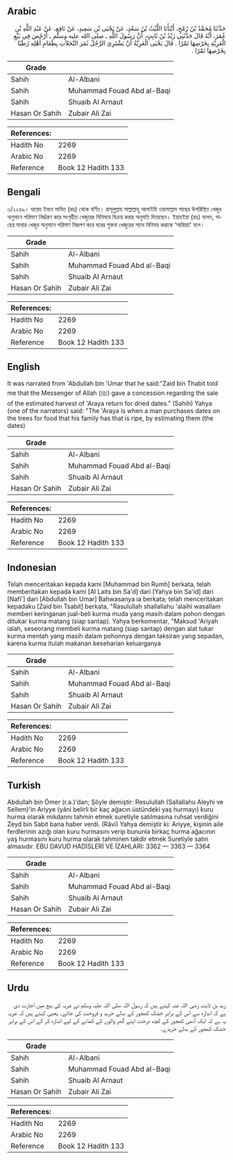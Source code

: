 ## Arabic


<div dir="rtl" lang="ar" style={{fontSize:'larger',backgroundColor:'#f8f9fa',padding:20}}>
حَدَّثَنَا مُحَمَّدُ بْنُ رُمْحٍ، أَنْبَأَنَا اللَّيْثُ بْنُ سَعْدٍ، عَنْ يَحْيَى بْنِ سَعِيدٍ، عَنْ نَافِعٍ، عَنْ عَبْدِ اللَّهِ بْنِ عُمَرَ، أَنَّهُ قَالَ حَدَّثَنِي زَيْدُ بْنُ ثَابِتٍ، أَنَّ رَسُولَ اللَّهِ ـ صلى الله عليه وسلم ـ أَرْخَصَ فِي بَيْعِ الْعَرِيَّةِ بِخَرْصِهَا تَمْرًا ‏.‏ قَالَ يَحْيَى الْعَرِيَّةُ أَنْ يَشْتَرِيَ الرَّجُلُ ثَمَرَ النَّخَلاَتِ بِطَعَامِ أَهْلِهِ رُطَبًا بِخَرْصِهَا تَمْرًا ‏.‏
</div>
<div style={{backgroundColor:'#f8f9fa',padding:20, marginBottom: 10}}><table> <thead> <tr> <th>Grade</th> <th></th> </tr> </thead> <tbody> <tr><td>Sahih</td><td>Al-Albani</td></tr><tr><td>Sahih</td><td>Muhammad Fouad Abd al-Baqi</td></tr><tr><td>Sahih</td><td>Shuaib Al Arnaut</td></tr><tr><td>Hasan Or Sahih</td><td>Zubair Ali Zai</td></tr></tbody></table><table> <thead> <tr> <th>References:</th> <th></th> </tr> </thead> <tbody><tr><td>Hadith No</td><td>2269</td></tr><tr><td>Arabic No</td><td>2269</td></tr><tr><td>Reference</td><td>Book 12 Hadith 133</td></tr></tbody></table></div>

## Bengali


<div dir="ltr" lang="bn" style={{fontSize:'larger',backgroundColor:'#f8f9fa',padding:20}}>
৩/২২৬৯। যায়েদ ইবনে সাবিত (রাঃ) থেকে বর্ণিত। রাসূলুল্লাহ সাল্লাল্লাহু আলাইহি ওয়াসাল্লাম গাছের উপরিস্থিত খেজুর অনুমানে পরিমাণ নির্দ্ধারণ করে সংগৃহীত খেজুরের বিনিময়ে বিক্রয় করার অনুমতি দিয়েছেন। ইয়াহইয়া (রাঃ) বলেন, গাছের মাথার খেজুর অনুমানে পরিমাণ নিরূপণ করে ঘরের শুকনা খেজুরের সাথে বিনিময় করাকে ‘আরিয়্যা’ বলে।
</div>
<div style={{backgroundColor:'#f8f9fa',padding:20, marginBottom: 10}}><table> <thead> <tr> <th>Grade</th> <th></th> </tr> </thead> <tbody> <tr><td>Sahih</td><td>Al-Albani</td></tr><tr><td>Sahih</td><td>Muhammad Fouad Abd al-Baqi</td></tr><tr><td>Sahih</td><td>Shuaib Al Arnaut</td></tr><tr><td>Hasan Or Sahih</td><td>Zubair Ali Zai</td></tr></tbody></table><table> <thead> <tr> <th>References:</th> <th></th> </tr> </thead> <tbody><tr><td>Hadith No</td><td>2269</td></tr><tr><td>Arabic No</td><td>2269</td></tr><tr><td>Reference</td><td>Book 12 Hadith 133</td></tr></tbody></table></div>

## English


<div dir="ltr" lang="en" style={{fontSize:'larger',backgroundColor:'#f8f9fa',padding:20}}>
It was narrated from 'Abdullah bin 'Umar that he said:"Zaid bin Thabit told me that the Messenger of Allah (ﷺ) gave a concession regarding the sale of the estimated harvest of 'Araya return for dried dates." (Sahih) Yahya (one of the narrators) said: "The 'Araya is when a man purchases dates on the trees for food that his family has that is ripe, by estimating them (the dates)
</div>
<div style={{backgroundColor:'#f8f9fa',padding:20, marginBottom: 10}}><table> <thead> <tr> <th>Grade</th> <th></th> </tr> </thead> <tbody> <tr><td>Sahih</td><td>Al-Albani</td></tr><tr><td>Sahih</td><td>Muhammad Fouad Abd al-Baqi</td></tr><tr><td>Sahih</td><td>Shuaib Al Arnaut</td></tr><tr><td>Hasan Or Sahih</td><td>Zubair Ali Zai</td></tr></tbody></table><table> <thead> <tr> <th>References:</th> <th></th> </tr> </thead> <tbody><tr><td>Hadith No</td><td>2269</td></tr><tr><td>Arabic No</td><td>2269</td></tr><tr><td>Reference</td><td>Book 12 Hadith 133</td></tr></tbody></table></div>

## Indonesian


<div dir="ltr" lang="id" style={{fontSize:'larger',backgroundColor:'#f8f9fa',padding:20}}>
Telah menceritakan kepada kami [Muhammad bin Rumh] berkata, telah memberitakan kepada kami [Al Laits bin Sa'd] dari [Yahya bin Sa'id] dari [Nafi'] dari [Abdullah bin Umar] Bahwasanya ia berkata; telah menceritakan kepadaku [Zaid bin Tsabit] berkata, "Rasulullah shallallahu 'alaihi wasallam memberi keringanan jual-beli kurma muda yang masih dalam pohon dengan ditukar kurma matang (siap santap). Yahya berkomentar, "Maksud 'Ariyah ialah, seseorang membeli kurma matang (siap santap) dengan alat tukar kurma mentah yang masih dalam pohonnya dengan taksiran yang sepadan, karena kurma itulah makanan keseharian keluarganya
</div>
<div style={{backgroundColor:'#f8f9fa',padding:20, marginBottom: 10}}><table> <thead> <tr> <th>Grade</th> <th></th> </tr> </thead> <tbody> <tr><td>Sahih</td><td>Al-Albani</td></tr><tr><td>Sahih</td><td>Muhammad Fouad Abd al-Baqi</td></tr><tr><td>Sahih</td><td>Shuaib Al Arnaut</td></tr><tr><td>Hasan Or Sahih</td><td>Zubair Ali Zai</td></tr></tbody></table><table> <thead> <tr> <th>References:</th> <th></th> </tr> </thead> <tbody><tr><td>Hadith No</td><td>2269</td></tr><tr><td>Arabic No</td><td>2269</td></tr><tr><td>Reference</td><td>Book 12 Hadith 133</td></tr></tbody></table></div>

## Turkish


<div dir="ltr" lang="tr" style={{fontSize:'larger',backgroundColor:'#f8f9fa',padding:20}}>
Abdullah bin Ömer (r.a.)'dan; Şöyle demiştir: Resulullah (Sallallahu Aleyhi ve Sellem)'in Ariyye (yâni belirli bir kaç ağacın üstündeki yaş hurmayı) kuru hurma olarak mikdannı tahmin etmek suretiyle satılmasına ruhsat verdiğini Zeyd bin Sabit bana haber verdi. (Râvi) Yahya demiştir ki: Ariyye, kişinin aile ferdlerinin azığı olan kuru hurmasını verip bununla birkaç hurma ağacının yaş hurmasını kuru hurma olarak tahminen takdir etmek Suretiyle satın almasıdır. EBU DAVUD HADİSLERİ VE İZAHLARI: 3362 — 3363 — 3364
</div>
<div style={{backgroundColor:'#f8f9fa',padding:20, marginBottom: 10}}><table> <thead> <tr> <th>Grade</th> <th></th> </tr> </thead> <tbody> <tr><td>Sahih</td><td>Al-Albani</td></tr><tr><td>Sahih</td><td>Muhammad Fouad Abd al-Baqi</td></tr><tr><td>Sahih</td><td>Shuaib Al Arnaut</td></tr><tr><td>Hasan Or Sahih</td><td>Zubair Ali Zai</td></tr></tbody></table><table> <thead> <tr> <th>References:</th> <th></th> </tr> </thead> <tbody><tr><td>Hadith No</td><td>2269</td></tr><tr><td>Arabic No</td><td>2269</td></tr><tr><td>Reference</td><td>Book 12 Hadith 133</td></tr></tbody></table></div>

## Urdu


<div dir="rtl" lang="ur" style={{fontSize:'larger',backgroundColor:'#f8f9fa',padding:20}}>
زید بن ثابت رضی اللہ عنہ کہتے ہیں کہ رسول اللہ صلی اللہ علیہ وسلم نے عریہ کی بیع میں اجازت دی ہے کہ اندازہ سے اس کے برابر خشک کھجور کے بدلے خرید و فروخت کی جائے۔ یحییٰ کہتے ہیں کہ عریہ یہ ہے کہ ایک آدمی کھجور کے کچھ درخت اپنے گھر والوں کے کھانے کے لیے اندازہ کر کے اس کے برابر خشک کھجور کے بدلے خریدے۔
</div>
<div style={{backgroundColor:'#f8f9fa',padding:20, marginBottom: 10}}><table> <thead> <tr> <th>Grade</th> <th></th> </tr> </thead> <tbody> <tr><td>Sahih</td><td>Al-Albani</td></tr><tr><td>Sahih</td><td>Muhammad Fouad Abd al-Baqi</td></tr><tr><td>Sahih</td><td>Shuaib Al Arnaut</td></tr><tr><td>Hasan Or Sahih</td><td>Zubair Ali Zai</td></tr></tbody></table><table> <thead> <tr> <th>References:</th> <th></th> </tr> </thead> <tbody><tr><td>Hadith No</td><td>2269</td></tr><tr><td>Arabic No</td><td>2269</td></tr><tr><td>Reference</td><td>Book 12 Hadith 133</td></tr></tbody></table></div>